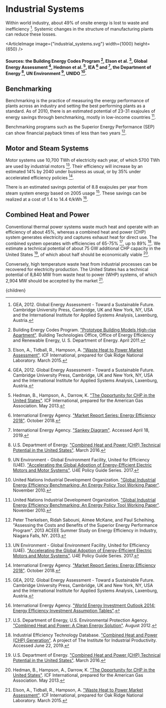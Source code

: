 



# Industrial Systems

Within world industry, about 49% of onsite energy is lost to waste and inefficiency [^4]. Systemic changes in the structure of manufacturing plants can reduce these losses.

<ArticleImage image={"industrial_systems.svg"} width={1000} height={650} />
#### Sources: the Building Energy Codes Program [^1], Elson et al. [^3], Global Energy Assessment [^4], Hedmon et al. [^7], IEA [^9] and [^10], the Department of Energy [^19], UN Environment [^21], UNIDO [^22].

## Benchmarking
Benchmarking is the practice of measuring the energy performance of plants across an industry and setting the best performing plants as a standard. As of 2010, there is an estimated potential of 23-31 exajoules of energy savings through benchmarking, mostly in low-income countries [^22].

Benchmarking programs such as the Superior Energy Performance (SEP) can show financial payback times of less than two years [^14].

<BenchmarkingSolution />

## Motor and Steam Systems
Motor systems use 10,700 TWh of electricity each year, of which 5700 TWh are used by industrial motors [^21]. Their efficiency will increase by an estimated 14% by 2040 under business as usual, or by 35% under accelerated efficiency policies [^9].

<ImprovedMotorSystemsSolution />

There is an estimated savings potential of 8.8 exajoules per year from steam system energy based on 2005 usage [^4]. These savings can be realized at a cost of 1.4 to 14.4 ¢/kWh [^11].

<ImprovedSteamSystemsSolution />

## Combined Heat and Power
Conventional thermal power systems waste much heat and operate with an efficiency of about 45%, whereas a combined heat and power (CHP) system generates electricity and captures exhaust heat for direct use. The combined system operates with efficiencies of 65-75% [^20], up to 89% [^8]. We estimate a technical potential of about 75 GW additional CHP capacity in the United States [^19], of which about half should be economically viable [^7].

Conversely, high temperature waste heat from industrial processes can be recovered for electricity production. The United States has a technical potential of 8,840 MW from waste heat to power (WHP) systems, of which 2,904 MW should be accepted by the market [^3].

<IndustrialWasteHeatRecoveryLoanProgramSolution />

[^1]: Building Energy Codes Program. ["Prototype Building Models High-rise Apartment"](https://www.energycodes.gov/901-prototype-building-models-high-rise-apartment). Building Technologies Office, Office of Energy Efficiency and Renewable Energy, U. S. Department of Energy. April 2011.

[^2]: Bureau of Labor Statistics. ["Employee Tenure in 2020"](https://www.bls.gov/news.release/pdf/tenure.pdf). U. S. Department of Labor. September 2020.

[^3]: Elson, A., Tidball, R., Hampson, A. ["Waste Heat to Power Market Assessment"](http://info.ornl.gov/sites/publications/files/Pub52953.pdf). ICF International, prepared for Oak Ridge National Laboratory. March 2015.

[^4]: GEA, 2012. Global Energy Assessment - Toward a Sustainable Future. Cambridge University Press, Cambridge, UK and New York, NY, USA and the International Institute for Applied Systems Analysis, Laxenburg, Austria.

[^5]: Genalta Power. ["Waste Heat to Power"](https://www.genaltapower.com/waste-heat-to-power). Accessed April 3, 2021.

[^6]: Grand View Research. ["Waste Heat Recovery System Market Size, Share & Trends Analysis Report By Application (Preheating, Power & Steam Generation), By End User (Petroleum Refinery, Power, Metal Production), And Segment Forecasts, 2020 - 2027"](https://www.grandviewresearch.com/industry-analysis/waste-heat-recovery-system-market). Report ID: GVR-4-68038-466-6. May 2020.

[^7]: Hedman, B., Hampson, A., Darrow, K. ["The Opportunity for CHP in the United States"](https://www.aga.org/sites/default/files/sites/default/files/media/the_opportunity_for_chp_in_the_united_states_-_final_report_0.pdf). ICF International, prepared for the American Gas Association. May 2013.

[^8]: Industrial Efficiency Technology Database. ["Combined Heat and Power (CHP) Generation"](http://ietd.iipnetwork.org/content/combined-heat-and-power-chp-generation). A project of The Institute for Industrial Productivity. Accessed June 22, 2019.

[^9]: International Energy Agency. ["Market Report Series: Energy Efficiency 2018"](https://webstore.iea.org/market-report-series-energy-efficiency-2018). October 2018.

[^10]: International Energy Agency. ["Sankey Diagram"](https://www.iea.org/Sankey/). Accessed April 18, 2019.

[^11]: International Energy Agency. ["World Energy Investment Outlook 2014: Energy Efficiency Investment Assumption Tables"](http://www.worldenergyoutlook.org/investment).

[^12]: Maldonado, D. ["Industrial Energy Consumption, Benchmarking, and Analysis in the United States"](https://scholarworks.uark.edu/meeguht/48/). Mechanical Engineering Undergraduate Honors Theses, University of Arkansas, Fayetteville. December 2015.

[^13]: Naden, D. ["Waste Heat Recovery"](https://www.youtube.com/watch?v=iaV3YJ5E4xY). YouTube video, Waste Heat Recovery Industrial Workshop - June 27, 2017. August 2017.

[^14]: Peter Therkelsen, Ridah Sabouni, Aimee McKane, and Paul Scheihing. "Assessing the Costs and Benefits of the Superior Energy Performance Program". 2013 ACEEE Summer Study on Energy Efficiency in Industry, Niagara Falls, NY. 2013.

[^15]: Sengupta, P., Dutta, S. K., Choudhury, B. K. ["Waste Heat Recovery Policy"](https://link.springer.com/chapter/10.1007/978-981-10-7509-4_11). In: Gautam A., De S., Dhar A., Gupta J., Pandey A. (eds) Sustainable Energy and Transportation. Energy, Environment, and Sustainability. Springer, Singapore. December 2017.

[^16]: U. S. Congress. ["Consolidated Appropriations Act, 2021"](https://www.congress.gov/116/bills/hr133/BILLS-116hr133enr.pdf). Government Printing Office. Accessed April 3, 2021.

[^17]: U. S. Department of Energy. ["Loan Programs Office"](https://www.energy.gov/lpo/loan-programs-office). Accessed April 3, 2021.

[^18]: U. S. EPA, Combined Heat and Power Partnership. ["Waste Heat to Power Systems"](https://www.epa.gov/sites/production/files/2015-07/documents/waste_heat_to_power_systems.pdf). May 2012.

[^19]: U.S. Department of Energy. ["Combined Heat and Power (CHP) Technical Potential in the United States"](https://www.energy.gov/sites/prod/files/2016/04/f30/CHP%20Technical%20Potential%20Study%203-31-2016%20Final.pdf). March 2016.

[^20]: U.S. Department of Energy, U.S. Environmental Protection Agency. ["Combined Heat and Power: A Clean Energy Solution"](http://energy.gov/eere/amo/downloads/chp-clean-energy-solution-august-2012). August 2012.

[^21]: UN Environment - Global Environment Facility, United for Efficiency (U4E). ["Accelerating the Global Adoption of Energy-Efficient Electric Motors and Motor Systems"](http://united4efficiency.org/wp-content/uploads/2017/09/U4E-MotorGuide-201709-Final.pdf). U4E Policy Guide Series. 2017.

[^22]: United Nations Industrial Development Organization. ["Global Industrial Energy Efficiency Benchmarking: An Energy Policy Tool Working Paper"](https://www.researchgate.net/publication/50925951_Global_industrial_energy_efficiency_benchmark_an_energy_policy_tool-working_paper). November 2010.

[^23]: Xu, Z. Y., Wang, R. Z., Yang, C. ["Perspectives for low-temperature waste heat recovery"](https://www.sciencedirect.com/science/article/pii/S0360544219306140?via%3Dihub). Energy 176, pp. 1037-1043. June 2019.

  <Article 
    focusAreaUrl={focusAreaUrl} 
    hierarchy={hierarchy} 
    site={site}
  >
    {children}
  </Article>